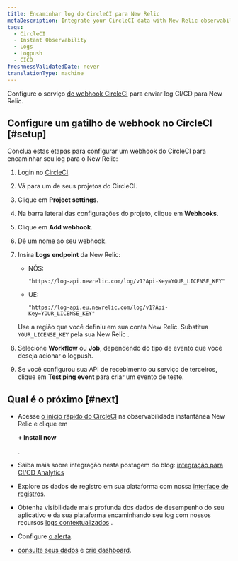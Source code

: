 ```yaml
---
title: Encaminhar log do CircleCI para New Relic
metaDescription: Integrate your CircleCI data with New Relic observability.
tags:
  - CircleCI
  - Instant Observability
  - Logs
  - Logpush
  - CICD
freshnessValidatedDate: never
translationType: machine
---
```


Configure o serviço [de webhook CircleCI](https://circleci.com/docs/2.0/webhooks/) para enviar log CI/CD para New Relic.

## Configure um gatilho de webhook no CircleCI [#setup]

Conclua estas etapas para configurar um webhook do CircleCI para encaminhar seu log para o New Relic:

1. Login no [CircleCI](https://app.circleci.com/projects).

2. Vá para um de seus projetos do CircleCI.

3. Clique em <DoNotTranslate>**Project settings**</DoNotTranslate>.

4. Na barra lateral das configurações do projeto, clique em <DoNotTranslate>**Webhooks**</DoNotTranslate>.

5. Clique em <DoNotTranslate>**Add webhook**</DoNotTranslate>.

6. Dê um nome ao seu webhook.

7. Insira <DoNotTranslate>**Logs endpoint**</DoNotTranslate> da New Relic:

   * NÓS:

     ```
     "https://log-api.newrelic.com/log/v1?Api-Key=YOUR_LICENSE_KEY"
     ```

   * UE:

     ```
     "https://log-api.eu.newrelic.com/log/v1?Api-Key=YOUR_LICENSE_KEY"
     ```

   Use a região que você definiu em sua conta New Relic. Substitua `YOUR_LICENSE_KEY` pela sua New Relic <InlinePopover type="licenseKey"/>.

8. Selecione <DoNotTranslate>**Workflow**</DoNotTranslate> ou <DoNotTranslate>**Job**</DoNotTranslate>, dependendo do tipo de evento que você deseja acionar o logpush.

9. Se você configurou sua API de recebimento ou serviço de terceiros, clique em <DoNotTranslate>**Test ping event**</DoNotTranslate> para criar um evento de teste.

<InstallFeedback/>

## Qual é o próximo [#next]

* Acesse [o início rápido do CircleCI](https://newrelic.com/instant-observability/circleci/39109d3d-b1d8-4366-8ca9-b8925005f727) na observabilidade instantânea New Relic e clique em

  <DoNotTranslate>**+ Install now**</DoNotTranslate>

  .

* Saiba mais sobre integração nesta postagem do blog: [integração para CI/CD Analytics](https://newrelic.com/blog/nerdlog/integrations-for-ci-cd-analytics)

* Explore os dados de registro em sua plataforma com nossa [interface de registros](/docs/logs/log-management/ui-data/use-logs-ui/).

* Obtenha visibilidade mais profunda dos dados de desempenho do seu aplicativo e da sua plataforma encaminhando seu log com nossos recursos [logs contextualizados](/docs/logs/enable-log-management-new-relic/configure-logs-context/configure-logs-context-apm-agents/) .

* Configure [o alerta](/docs/alerts-applied-intelligence/new-relic-alerts/alert-conditions/create-alert-conditions/).

* [consulte seus dados](/docs/query-your-data/explore-query-data/get-started/introduction-querying-new-relic-data/) e [crie dashboard](/docs/query-your-data/explore-query-data/dashboards/introduction-dashboards/).